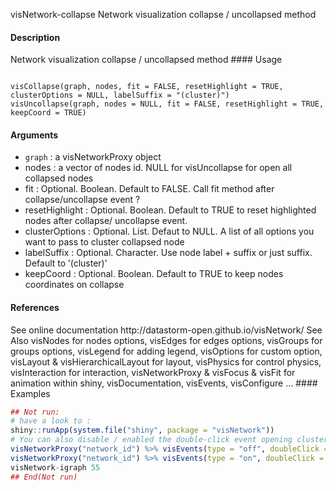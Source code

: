 
visNetwork-collapse Network visualization collapse / uncollapsed method

#### Description
Network visualization collapse / uncollapsed method
#### Usage
<pre><code>
visCollapse(graph, nodes, fit = FALSE, resetHighlight = TRUE,
clusterOptions = NULL, labelSuffix = "(cluster)")
visUncollapse(graph, nodes = NULL, fit = FALSE, resetHighlight = TRUE,
keepCoord = TRUE)
</code></pre>
#### Arguments
* ``graph`` : a visNetworkProxy object
* nodes : a vector of nodes id. NULL for visUncollapse for open all collapsed nodes
* fit : Optional. Boolean. Default to FALSE. Call fit method after collapse/uncollapse
event ?
* resetHighlight : Optional. Boolean. Default to TRUE to reset highlighted nodes after collapse/
uncollapse event.
* clusterOptions : Optional. List. Defaut to NULL. A list of all options you want to pass to
cluster collapsed node
* labelSuffix : Optional. Character. Use node label + suffix or just suffix. Default to ’(cluster)’
* keepCoord : Optional. Boolean. Default to TRUE to keep nodes coordinates on collapse

#### References
See online documentation http://datastorm-open.github.io/visNetwork/
See Also
visNodes for nodes options, visEdges for edges options, visGroups for groups options, visLegend
for adding legend, visOptions for custom option, visLayout & visHierarchicalLayout for layout,
visPhysics for control physics, visInteraction for interaction, visNetworkProxy & visFocus & visFit
for animation within shiny, visDocumentation, visEvents, visConfigure ...
#### Examples
```r
## Not run:
# have a look to :
shiny::runApp(system.file("shiny", package = "visNetwork"))
# You can also disable / enabled the double-click event opening cluster
visNetworkProxy("network_id") %>% visEvents(type = "off", doubleClick = "networkOpenCluster")
visNetworkProxy("network_id") %>% visEvents(type = "on", doubleClick = "networkOpenCluster")
visNetwork-igraph 55
## End(Not run)
```
